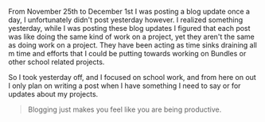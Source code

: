 From November 25th to December 1st I was posting a blog update once a day, I unfortunately didn't post yesterday however. I realized something yesterday, while I was posting these blog updates I figured that each post was like doing the same kind of work on a project, yet they aren't the same as doing work on a project. They have been acting as time sinks draining all m time and efforts that I could be putting towards working on Bundles or other school related projects.

So I took yesterday off, and I focused on school work, and from here on out I only plan on writing a post when I have something I need to say or for updates about my projects.

> Blogging just makes you feel like you are being productive.
